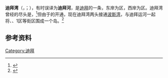 '''迪拜湾'''（{{lang-ar|خور دبي}}，{{lang|la|''Khawr Dubayy''}}；{{lang-en|Dubai Creek}}），有时误译为'''迪拜河'''，是[[迪拜|迪拜]]的一条{{le|潮沟|tidal creek}}，东岸为{{le|代拉|Deira, Dubai}}区，西岸为{{le|布尔迪拜|Bur Dubai}}区。迪拜湾曾经的尽头是{{le|拉斯豪尔|Ras Al Khor}}，<ref>{{Cite web|title=Sights in Dubai, United Arab Emirates|url=https://www.lonelyplanet.com/united-arab-emirates/dubai/deira/narratives/in-location/sights|accessdate=2021-04-02|work=Lonely Planet}}</ref>但由于{{le|迪拜运河|Dubai Canal}}的开通，现在迪拜湾两头接通[[波斯湾|波斯湾]]，与迪拜运河一起将{{le|布尔迪拜|Bur Dubai}}、{{le|迪拜市中心|Downtown Dubai}}、{{le|朱美拉|Jumeirah}}1区等街区围成一个岛。<ref>{{Cite web|title=Dubai Water Canal Guide|url=https://propsearch.ae/dubai/dubai-water-canal|accessdate=2021-04-02|date=2021-03-24|work=Propsearch.ae}}</ref>

== 参考资料 ==
{{reflist}}

[[Category:迪拜|Category:迪拜]]